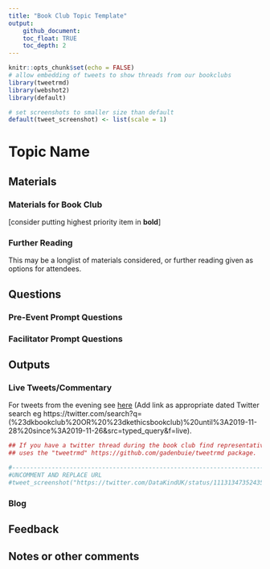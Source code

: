 ```yaml
---
title: "Book Club Topic Template"
output: 
    github_document:
    toc_float: TRUE
    toc_depth: 2
---
```


```r
knitr::opts_chunk$set(echo = FALSE)
# allow embedding of tweets to show threads from our bookclubs
library(tweetrmd)
library(webshot2)
library(default)

# set screenshots to smaller size than default
default(tweet_screenshot) <- list(scale = 1)

```

# Topic Name



## Materials

### Materials for Book Club

[consider putting highest priority item in **bold**]

### Further Reading 
This may be a longlist of materials considered, or further reading given as options for attendees.

## Questions

### Pre-Event Prompt Questions

### Facilitator Prompt Questions

## Outputs

### Live Tweets/Commentary

For tweets from the evening see [here]() (Add link as appropriate dated Twitter search eg https://twitter.com/search?q=(%23dkbookclub%20OR%20%23dkethicsbookclub)%20until%3A2019-11-28%20since%3A2019-11-26&src=typed_query&f=live).
```r

## If you have a twitter thread during the book club find representative tweet and embed
## uses the "tweetrmd" https://github.com/gadenbuie/tweetrmd package. 

#----------------------------------------------------------------------
#UNCOMMENT AND REPLACE URL
#tweet_screenshot("https://twitter.com/DataKindUK/status/1113134735243595786")


```

### Blog

## Feedback

## Notes or other comments


